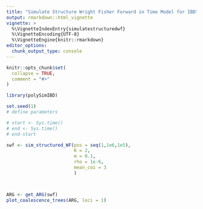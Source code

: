 ```yaml
---
title: "Simulate Structure Wright Fisher Forward in Time Model for IBD"
output: rmarkdown::html_vignette
vignette: >
  %\VignetteIndexEntry{simulatestructuredwf}
  %\VignetteEncoding{UTF-8}
  %\VignetteEngine{knitr::rmarkdown}
editor_options: 
  chunk_output_type: console
---
```


```r
knitr::opts_chunk$set(
  collapse = TRUE,
  comment = "#>"
)
```

```r
library(polySimIBD)
```


```r
set.seed(1)
# define parameters

# start <- Sys.time()
# end <- Sys.time()
# end-start

swf <- sim_structured_WF(pos = seq(1,1e6,1e5),
                         K = 2, 
                         m = 0.1,
                         rho = 1e-6, 
                         mean_coi = 3
                         )



ARG <- get_ARG(swf)
plot_coalescence_trees(ARG, loci = 1)


```
